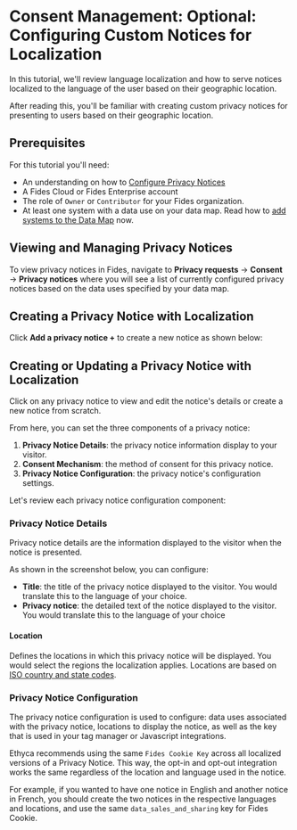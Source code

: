 
# Consent Management: Optional: Configuring Custom Notices for Localization

<TutorialKey duration="10" product="Fides" topic="Consent Management"/>

In this tutorial, we'll review language localization and how to serve notices localized to the language of the user based on their geographic location.

After reading this, you'll be familiar with creating custom privacy notices for presenting to users based on their geographic location.

## Prerequisites

For this tutorial you'll need:

* An understanding on how to [Configure Privacy Notices](/docs/docs/tutorials/consent-management-configuration/privacy-notices)
* A Fides Cloud or Fides Enterprise account
* The role of `Owner` or `Contributor` for your Fides organization.
* At least one system with a data use on your data map. Read how to [add systems to the Data Map](/docs/docs/tutorials/data-mapping-adding-systems-manually) now.

## Viewing and Managing Privacy Notices
To view privacy notices in Fides, navigate to **Privacy requests** → **Consent** → **Privacy notices** where you will see a list of currently configured privacy notices based on the data uses specified by your data map.
<Screenshot img="/assets/img/docs/docs/tutorials/consent-management-privacy-notices.gif" description="View all Privacy Notices" />

## Creating a Privacy Notice with Localization
Click **Add a privacy notice +** to create a new notice as shown below:

<Screenshot img="/assets/img/docs/docs/tutorials/consent-management-new-notice.gif" description="Create a Privacy Notices" mw="450" />

## Creating or Updating a Privacy Notice with Localization
Click on any privacy notice to view and edit the notice's details or create a new notice from scratch.

From here, you can set the three components of a privacy notice:
1. **Privacy Notice Details**: the privacy notice information display to your visitor.
2. **Consent Mechanism**: the method of consent for this privacy notice.
3. **Privacy Notice Configuration**: the privacy notice's configuration settings.

Let's review each privacy notice configuration component:

### Privacy Notice Details
Privacy notice details are the information displayed to the visitor when the notice is presented.

As shown in the screenshot below, you can configure:
* **Title**: the title of the privacy notice displayed to the visitor. You would translate this to the language of your choice.
* **Privacy notice**: the detailed text of the notice displayed to the visitor. You would translate this to the language of your choice

<Screenshot img="/assets/img/docs/docs/tutorials/consent-management-privacy-notice-details-french.png" description="Privacy Notice Details in FrenchCON" mw="500" />

#### Location
Defines the locations in which this privacy notice will be displayed. You would select the regions the localization applies. Locations are based on [ISO country and state codes](https://en.wikipedia.org/wiki/List_of_ISO_3166_country_codes).

<Screenshot img="/assets/img/docs/docs/tutorials/consent-management-config-location-France.png" description="Privacy Notice Configure Locations" mw="500" />

### Privacy Notice Configuration
The privacy notice configuration is used to configure: data uses associated with the privacy notice, locations to display the notice, as well as the key that is used in your tag manager or Javascript integrations.

Ethyca recommends using the same `Fides Cookie Key` across all localized versions of a Privacy Notice. This way, the opt-in and opt-out integration works the same regardless of the location and language used in the notice.

For example, if you wanted to have one notice in English and another notice in French, you should create the two notices in the respective languages and locations, and use the same `data_sales_and_sharing` key for Fides Cookie.
